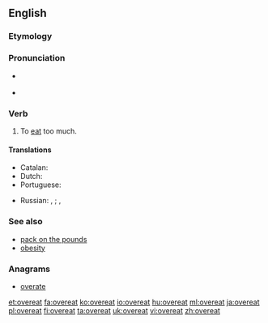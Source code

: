 ==English==

===Etymology===
{{prefix|over|eat}}

===Pronunciation===
* {{a|US}} {{IPA|/ˌoʊvɚˈit/}}
* {{rhymes|iːt}}

===Verb===
{{en-verb|overeats|overeating|overate|overeaten}}

# To [[eat]] too much.

====Translations====
{{trans-top|eat too much}}
* Catalan: {{t+|ca|sobremenjar}}
* Dutch: {{t+|nl|overeten}}
* Portuguese: {{t+|pt|empachar}}
{{trans-mid}}
* Russian: {{t+|ru|объедаться|sc=Cyrl|tr=ob"jedát'sja}} {{impf}}, {{t+|ru|объесться|sc=Cyrl|tr=ob"jést'sja}} {{pf.}}; {{t-|ru|переедать|sc=Cyrl|tr=perejedát'}} {{impf}}, {{t+|ru|переесть|sc=Cyrl|tr=perejést'}} {{pf.}}
{{trans-bottom}}

===See also===
* [[pack on the pounds]]
* [[obesity]]

===Anagrams===
* [[overate#English|overate]]

[[et:overeat]]
[[fa:overeat]]
[[ko:overeat]]
[[io:overeat]]
[[hu:overeat]]
[[ml:overeat]]
[[ja:overeat]]
[[pl:overeat]]
[[fi:overeat]]
[[ta:overeat]]
[[uk:overeat]]
[[vi:overeat]]
[[zh:overeat]]
